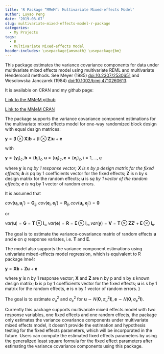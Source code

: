 ```yaml
---
title: 'R Package “MMeM”: Multivariate Mixed-effects Model'
author: Luyao Peng
date: '2019-03-07'
slug: multivariate-mixed-effects-model-r-package
categories:
  - My Projects
tags:
  - R 
  - Multivariate Mixed-effects Model
header-includes: \usepackage{amsmath} \usepackage{bm} 
---
```


This package estimates the variance covariance components for data under multivariate mixed effects model using multivariate REML and multivariate Henderson3 methods. See Meyer (1985) <doi:10.2307/2530651> and Wesolowska Janczarek (1984) <doi:10.1002/bimj.4710260613>.

It is available on CRAN and my github page:

[Link to the MMeM github](https://github.com/pengluyaoyao/MMeM)

[Link to the MMeM CRAN](https://cran.r-project.org/web/packages/MMeM/index.html)

The package supports the variance covariance component estimations for the multivariate mixed effects model for one-way randomized block design with equal design matrices:


$\mathbf{y} = (\mathbf{I} \otimes \mathbf{X})\mathbf{b} + (\mathbf{I} \otimes \mathbf{Z} )\mathbf{u} + \mathbf{e}$

with

$\mathbf{y} = \left\{\mathbf{y}_i\right\}_c, \mathbf{b} = \left\{\mathbf{b}_i\right\}_c, \mathbf{u} = \left\{\mathbf{u}_i\right\}_c, \mathbf{e} = \left\{\mathbf{e}_i\right\}_c, i =1, \dots, q$

where $\mathbf{y}$ is n*q by 1 response vector;
$\mathbf{X}$ is n by p design matrix for the fixed effects;
$\mathbf{b}$ is p*q by 1 coefficients vector for the fixed effects;
$\mathbf{Z}$ is n by s design matrix for the random effects;
$\mathbf{u}$ is s*q by 1 vector of the random effects;
$\mathbf{e}$ is n*q by 1 vector of random errors.

It is assumed that 

$cov(\mathbf{u}_i, \mathbf{u}_j') = \mathbf{G}_{ij}, cov(\mathbf{e}_i, \mathbf{e}_j') = \mathbf{R}_{ij}, cov(\mathbf{u}_i, \mathbf{e}_j') = \mathbf{0}$ 

or

$var(\mathbf{u}) = \mathbf{G} = \mathbf{T}\otimes \mathbf{I}_s, var(\mathbf{e}) = \mathbf{R} = \mathbf{E} \otimes \mathbf{I}_n, var(\mathbf{y}) = \mathbf{V} = \mathbf{T}\otimes \mathbf{ZZ}' + \mathbf{E} \otimes \mathbf{I}_n$. 

The goal is to estimate the variance-covariance matrix of random effects $\mathbf{u}$ and $\mathbf{e}$ on $q$ response variates, i.e. $\mathbf{T}$ and $\mathbf{E}$.

The model also supports the variance component estimations using univariate mixed-effects model regression, which is equivalent to R package lme4:

$\mathbf{y} = \mathbf{Xb} + \mathbf{Zu} + \mathbf{e}$

where 
$\mathbf{y}$ is n by 1 response vector;
$\mathbf{X}$ and $\mathbf{Z}$ are n by p and n by s known design matrix;
$\mathbf{b}$ is p by 1 coefficients vector for the fixed effects;
$\mathbf{u}$ is s by 1 matrix for the random effects,
$\mathbf{e}$ is n by 1 vector of random errors.
}

The goal is to estimate $\sigma_u^2$ and $\sigma_e^2$ for $\mathbf{u} \sim N(\mathbf{0}, \sigma_u^2\mathbf{I}), \mathbf{e} \sim N(\mathbf{0}, \sigma_e^2\mathbf{I})$.

Currently this package supports multivariate mixed effects model with two response variables, one fixed effects and one random effects, the package only estimates the variance covariance components under multivariate mixed effects model, it doesn't provide the estimation and hypothesis testing for the fixed effects parameters, which will be incorporated in the future. Users can compute the estimated fixed effects parameters by using the generalized least square formula for the fixed effect parameters after estimating the variance covariance components using this package.
